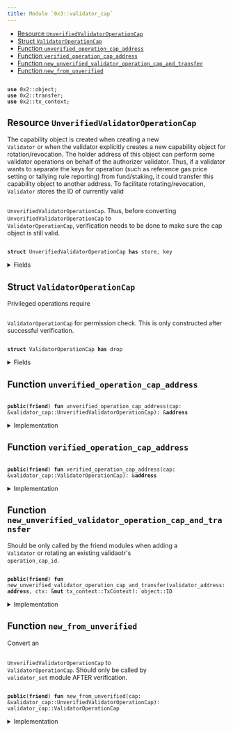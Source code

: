 ```yaml
---
title: Module `0x3::validator_cap`
---
```


<Link id="0x3_validator_cap"/>


-  [Resource `UnverifiedValidatorOperationCap`](#0x3_validator_cap_UnverifiedValidatorOperationCap)
-  [Struct `ValidatorOperationCap`](#0x3_validator_cap_ValidatorOperationCap)
-  [Function `unverified_operation_cap_address`](#0x3_validator_cap_unverified_operation_cap_address)
-  [Function `verified_operation_cap_address`](#0x3_validator_cap_verified_operation_cap_address)
-  [Function `new_unverified_validator_operation_cap_and_transfer`](#0x3_validator_cap_new_unverified_validator_operation_cap_and_transfer)
-  [Function `new_from_unverified`](#0x3_validator_cap_new_from_unverified)


<pre><code>
<b>use</b> <Link to="../iota-framework/object#0x2_object">0x2::object</Link>;
<b>use</b> <Link to="../iota-framework/transfer#0x2_transfer">0x2::transfer</Link>;
<b>use</b> <Link to="../iota-framework/tx_context#0x2_tx_context">0x2::tx_context</Link>;
</code></pre>



<Link id="0x3_validator_cap_UnverifiedValidatorOperationCap"></Link>

## Resource `UnverifiedValidatorOperationCap`

The capability object is created when creating a new <code>
Validator</code> or when the
validator explicitly creates a new capability object for rotation/revocation.
The holder address of this object can perform some validator operations on behalf of
the authorizer validator. Thus, if a validator wants to separate the keys for operation
(such as reference gas price setting or tallying rule reporting) from fund/staking, it
could transfer this capability object to another address.
To facilitate rotating/revocation, <code>
Validator</code> stores the ID of currently valid
<code>
<Link to="validator_cap#0x3_validator_cap_UnverifiedValidatorOperationCap">UnverifiedValidatorOperationCap</Link></code>. Thus, before converting <code>
<Link to="validator_cap#0x3_validator_cap_UnverifiedValidatorOperationCap">UnverifiedValidatorOperationCap</Link></code>
to <code>
<Link to="validator_cap#0x3_validator_cap_ValidatorOperationCap">ValidatorOperationCap</Link></code>, verification needs to be done to make sure
the cap object is still valid.


<pre><code>
<b>struct</b> <Link to="validator_cap#0x3_validator_cap_UnverifiedValidatorOperationCap">UnverifiedValidatorOperationCap</Link> <b>has</b> store, key
</code></pre>



<details>
<summary>Fields</summary>


<dl>
<dt>
<code>
id: <Link to="../iota-framework/object#0x2_object_UID">object::UID</Link></code>
</dt>
<dd>

</dd>
<dt>
<code>
authorizer_validator_address: <b>address</b></code>
</dt>
<dd>

</dd>
</dl>


</details>

<Link id="0x3_validator_cap_ValidatorOperationCap"></Link>

## Struct `ValidatorOperationCap`

Privileged operations require <code>
<Link to="validator_cap#0x3_validator_cap_ValidatorOperationCap">ValidatorOperationCap</Link></code> for permission check.
This is only constructed after successful verification.


<pre><code>
<b>struct</b> <Link to="validator_cap#0x3_validator_cap_ValidatorOperationCap">ValidatorOperationCap</Link> <b>has</b> drop
</code></pre>



<details>
<summary>Fields</summary>


<dl>
<dt>
<code>
authorizer_validator_address: <b>address</b></code>
</dt>
<dd>

</dd>
</dl>


</details>

<Link id="0x3_validator_cap_unverified_operation_cap_address"></Link>

## Function `unverified_operation_cap_address`



<pre><code>
<b>public</b>(<b>friend</b>) <b>fun</b> <Link to="validator_cap#0x3_validator_cap_unverified_operation_cap_address">unverified_operation_cap_address</Link>(cap: &<Link to="validator_cap#0x3_validator_cap_UnverifiedValidatorOperationCap">validator_cap::UnverifiedValidatorOperationCap</Link>): &<b>address</b>
</code></pre>



<details>
<summary>Implementation</summary>


<pre><code>
<b>public</b>(package) <b>fun</b> <Link to="validator_cap#0x3_validator_cap_unverified_operation_cap_address">unverified_operation_cap_address</Link>(cap: &<Link to="validator_cap#0x3_validator_cap_UnverifiedValidatorOperationCap">UnverifiedValidatorOperationCap</Link>): &<b>address</b> \{
    &cap.authorizer_validator_address
}
</code></pre>



</details>

<Link id="0x3_validator_cap_verified_operation_cap_address"></Link>

## Function `verified_operation_cap_address`



<pre><code>
<b>public</b>(<b>friend</b>) <b>fun</b> <Link to="validator_cap#0x3_validator_cap_verified_operation_cap_address">verified_operation_cap_address</Link>(cap: &<Link to="validator_cap#0x3_validator_cap_ValidatorOperationCap">validator_cap::ValidatorOperationCap</Link>): &<b>address</b>
</code></pre>



<details>
<summary>Implementation</summary>


<pre><code>
<b>public</b>(package) <b>fun</b> <Link to="validator_cap#0x3_validator_cap_verified_operation_cap_address">verified_operation_cap_address</Link>(cap: &<Link to="validator_cap#0x3_validator_cap_ValidatorOperationCap">ValidatorOperationCap</Link>): &<b>address</b> \{
    &cap.authorizer_validator_address
}
</code></pre>



</details>

<Link id="0x3_validator_cap_new_unverified_validator_operation_cap_and_transfer"></Link>

## Function `new_unverified_validator_operation_cap_and_transfer`

Should be only called by the friend modules when adding a <code>
Validator</code>
or rotating an existing validaotr's <code>
operation_cap_id</code>.


<pre><code>
<b>public</b>(<b>friend</b>) <b>fun</b> <Link to="validator_cap#0x3_validator_cap_new_unverified_validator_operation_cap_and_transfer">new_unverified_validator_operation_cap_and_transfer</Link>(validator_address: <b>address</b>, ctx: &<b>mut</b> <Link to="../iota-framework/tx_context#0x2_tx_context_TxContext">tx_context::TxContext</Link>): <Link to="../iota-framework/object#0x2_object_ID">object::ID</Link>
</code></pre>



<details>
<summary>Implementation</summary>


<pre><code>
<b>public</b>(package) <b>fun</b> <Link to="validator_cap#0x3_validator_cap_new_unverified_validator_operation_cap_and_transfer">new_unverified_validator_operation_cap_and_transfer</Link>(
    validator_address: <b>address</b>,
    ctx: &<b>mut</b> TxContext,
): ID \{
    // This function needs <b>to</b> be called only by the <Link to="validator#0x3_validator">validator</Link> itself, <b>except</b>
    // 1. in <Link to="genesis#0x3_genesis">genesis</Link> <b>where</b> all valdiators are created by @0x0
    // 2. in tests <b>where</b> @0x0 could be used <b>to</b> simplify the setup
    <b>let</b> sender_address = ctx.sender();
    <b>assert</b>!(sender_address == @0x0 || sender_address == validator_address, 0);

    <b>let</b> operation_cap = <Link to="validator_cap#0x3_validator_cap_UnverifiedValidatorOperationCap">UnverifiedValidatorOperationCap</Link> \{
        id: <Link to="../iota-framework/object#0x2_object_new">object::new</Link>(ctx),
        authorizer_validator_address: validator_address,
    };
    <b>let</b> operation_cap_id = <Link to="../iota-framework/object#0x2_object_id">object::id</Link>(&operation_cap);
    <Link to="../iota-framework/transfer#0x2_transfer_public_transfer">transfer::public_transfer</Link>(operation_cap, validator_address);
    operation_cap_id
}
</code></pre>



</details>

<Link id="0x3_validator_cap_new_from_unverified"></Link>

## Function `new_from_unverified`

Convert an <code>
<Link to="validator_cap#0x3_validator_cap_UnverifiedValidatorOperationCap">UnverifiedValidatorOperationCap</Link></code> to <code>
<Link to="validator_cap#0x3_validator_cap_ValidatorOperationCap">ValidatorOperationCap</Link></code>.
Should only be called by <code>
<Link to="validator_set#0x3_validator_set">validator_set</Link></code> module AFTER verification.


<pre><code>
<b>public</b>(<b>friend</b>) <b>fun</b> <Link to="validator_cap#0x3_validator_cap_new_from_unverified">new_from_unverified</Link>(cap: &<Link to="validator_cap#0x3_validator_cap_UnverifiedValidatorOperationCap">validator_cap::UnverifiedValidatorOperationCap</Link>): <Link to="validator_cap#0x3_validator_cap_ValidatorOperationCap">validator_cap::ValidatorOperationCap</Link>
</code></pre>



<details>
<summary>Implementation</summary>


<pre><code>
<b>public</b>(package) <b>fun</b> <Link to="validator_cap#0x3_validator_cap_new_from_unverified">new_from_unverified</Link>(
    cap: &<Link to="validator_cap#0x3_validator_cap_UnverifiedValidatorOperationCap">UnverifiedValidatorOperationCap</Link>,
): <Link to="validator_cap#0x3_validator_cap_ValidatorOperationCap">ValidatorOperationCap</Link> \{
    <Link to="validator_cap#0x3_validator_cap_ValidatorOperationCap">ValidatorOperationCap</Link> \{
        authorizer_validator_address: cap.authorizer_validator_address
    }
}
</code></pre>



</details>
